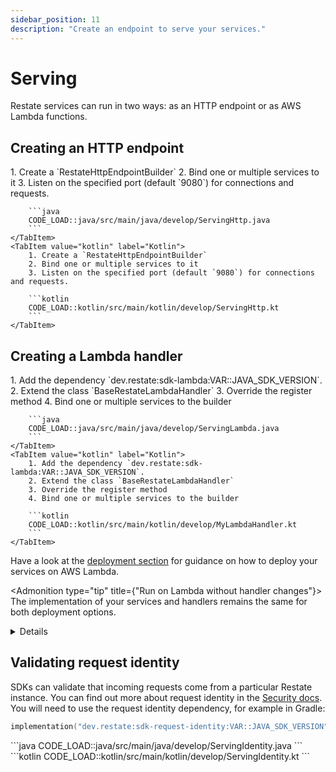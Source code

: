 ```yaml
---
sidebar_position: 11
description: "Create an endpoint to serve your services."
---
```



# Serving
Restate services can run in two ways: as an HTTP endpoint or as AWS Lambda functions.

## Creating an HTTP endpoint

<Tabs groupId="sdk" queryString>
    <TabItem value="java" label="Java">
        1. Create a `RestateHttpEndpointBuilder`
        2. Bind one or multiple services to it
        3. Listen on the specified port (default `9080`) for connections and requests.

        ```java
        CODE_LOAD::java/src/main/java/develop/ServingHttp.java
        ```
    </TabItem>
    <TabItem value="kotlin" label="Kotlin">
        1. Create a `RestateHttpEndpointBuilder`
        2. Bind one or multiple services to it
        3. Listen on the specified port (default `9080`) for connections and requests.

        ```kotlin
        CODE_LOAD::kotlin/src/main/kotlin/develop/ServingHttp.kt
        ```
    </TabItem>
</Tabs>

## Creating a Lambda handler
<Tabs groupId="sdk" queryString>
    <TabItem value="java" label="Java">
        1. Add the dependency `dev.restate:sdk-lambda:VAR::JAVA_SDK_VERSION`.
        2. Extend the class `BaseRestateLambdaHandler`
        3. Override the register method
        4. Bind one or multiple services to the builder

        ```java
        CODE_LOAD::java/src/main/java/develop/ServingLambda.java
        ```
    </TabItem>
    <TabItem value="kotlin" label="Kotlin">
        1. Add the dependency `dev.restate:sdk-lambda:VAR::JAVA_SDK_VERSION`.
        2. Extend the class `BaseRestateLambdaHandler`
        3. Override the register method
        4. Bind one or multiple services to the builder

        ```kotlin
        CODE_LOAD::kotlin/src/main/kotlin/develop/MyLambdaHandler.kt
        ```
    </TabItem>
</Tabs>

Have a look at the [deployment section](/category/aws--aws-lambda) for guidance on how to deploy your services on AWS Lambda.

<Admonition type="tip" title={"Run on Lambda without handler changes"}>
The implementation of your services and handlers remains the same for both deployment options.
</Admonition>


<details className="grey-details">

    <summary>Using Java 21 Virtual Threads</summary>

If you use a JVM >= 21, you can use virtual threads to run your services:

<Tabs groupId="sdk" queryString>
<TabItem value="java" label="Java">

```java
CODE_LOAD::java/src/main/java/develop/ServingVirtualThreads.java
```

</TabItem>
<TabItem value="kotlin" label="Kotlin">

```kotlin
CODE_LOAD::kotlin/src/main/kotlin/develop/ServingVirtualThreads.kt
```

</TabItem>
</Tabs>
</details>

## Validating request identity

SDKs can validate that incoming requests come from a particular Restate
instance. You can find out more about request identity in the
[Security docs](/operate/security#locking-down-service-access). You will need
to use the request identity dependency, for example in Gradle:
```kotlin
implementation("dev.restate:sdk-request-identity:VAR::JAVA_SDK_VERSION")
```

<Tabs groupId="sdk" queryString>
    <TabItem value="java" label="Java">
        ```java
        CODE_LOAD::java/src/main/java/develop/ServingIdentity.java
        ```
    </TabItem>
    <TabItem value="kotlin" label="Kotlin">
        ```kotlin
        CODE_LOAD::kotlin/src/main/kotlin/develop/ServingIdentity.kt
        ```
    </TabItem>
</Tabs>
